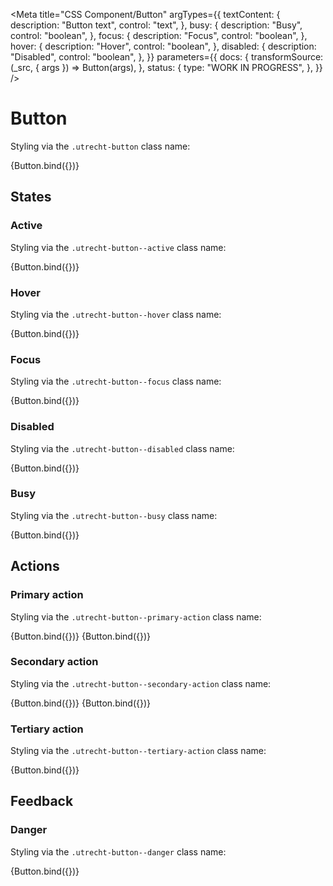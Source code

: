 <!--
@license EUPL-1.2
Copyright (c) 2021 Gemeente Utrecht
Copyright (c) 2021 Robbert Broersma
-->


<Meta
  title="CSS Component/Button"
  argTypes={{
    textContent: {
      description: "Button text",
      control: "text",
    },
    busy: {
      description: "Busy",
      control: "boolean",
    },
    focus: {
      description: "Focus",
      control: "boolean",
    },
    hover: {
      description: "Hover",
      control: "boolean",
    },
    disabled: {
      description: "Disabled",
      control: "boolean",
    },
  }}
  parameters={{
    docs: {
      transformSource: (_src, { args }) => Button(args),
    },
    status: {
      type: "WORK IN PROGRESS",
    },
  }}
/>

# Button

Styling via the `.utrecht-button` class name:

<Canvas>
  <Story
    name="Button"
    args={{
      ...defaultArgs,
      textContent: "Read more...",
    }}
  >
    {Button.bind({})}
  </Story>
</Canvas>

<ArgsTable story="Button" />

## States

### Active

Styling via the `.utrecht-button--active` class name:

<Canvas>
  <Story
    name="Button active"
    args={{
      active: true,
      textContent: "Read more...",
    }}
  >
    {Button.bind({})}
  </Story>
</Canvas>

### Hover

Styling via the `.utrecht-button--hover` class name:

<Canvas>
  <Story
    name="Button hover"
    args={{
      textContent: "Read more...",
      hover: true,
    }}
  >
    {Button.bind({})}
  </Story>
</Canvas>

### Focus

Styling via the `.utrecht-button--focus` class name:

<Canvas>
  <Story
    name="Button focus"
    args={{
      textContent: "Read more...",
      focus: true,
    }}
  >
    {Button.bind({})}
  </Story>
</Canvas>

### Disabled

Styling via the `.utrecht-button--disabled` class name:

<Canvas>
  <Story
    name="Button disabled"
    args={{
      textContent: "Read more...",
      disabled: true,
    }}
  >
    {Button.bind({})}
  </Story>
</Canvas>

### Busy

Styling via the `.utrecht-button--busy` class name:

<Canvas>
  <Story
    name="Button busy"
    args={{
      busy: true,
      textContent: "Read more...",
    }}
    parameters={{
      percy: { skip: true },
    }}
  >
    {Button.bind({})}
  </Story>
</Canvas>

## Actions

### Primary action

Styling via the `.utrecht-button--primary-action` class name:

<Canvas>
  <Story
    name="Primary action"
    args={{
      action: "primary",
      textContent: "Submit",
    }}
  >
    {Button.bind({})}
  </Story>
  <Story
    name="Primary action - disabled"
    args={{
      action: "primary",
      disabled: true,
      textContent: "Submit",
    }}
  >
    {Button.bind({})}
  </Story>
</Canvas>

### Secondary action

Styling via the `.utrecht-button--secondary-action` class name:

<Canvas>
  <Story
    name="Secondary action"
    args={{
      action: "secondary",
      textContent: "Previous",
    }}
  >
    {Button.bind({})}
  </Story>
  <Story
    name="Secondary action - disabled"
    args={{
      action: "secondary",
      disabled: true,
      textContent: "Previous",
    }}
  >
    {Button.bind({})}
  </Story>
</Canvas>

### Tertiary action

Styling via the `.utrecht-button--tertiary-action` class name:

<Canvas>
  <Story
    name="Tertiary action"
    args={{
      action: "tertiary",
      textContent: "Continue later",
    }}
  >
    {Button.bind({})}
  </Story>
</Canvas>

## Feedback

### Danger

Styling via the `.utrecht-button--danger` class name:

<Canvas>
  <Story
    name="Danger action"
    args={{
      feedback: "danger",
      textContent: "Delete",
    }}
  >
    {Button.bind({})}
  </Story>
</Canvas>
